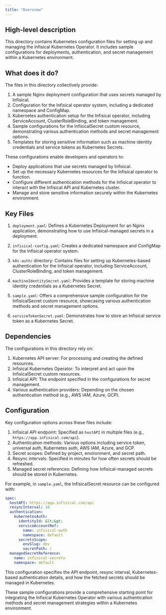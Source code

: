 ```yaml
---
title: "Overview"
---
```


## High-level description
This directory contains Kubernetes configuration files for setting up and managing the Infisical Kubernetes Operator. It includes sample configurations for deployments, authentication, and secret management within a Kubernetes environment.

## What does it do?
The files in this directory collectively provide:

1. A sample Nginx deployment configuration that uses secrets managed by Infisical.
2. Configuration for the Infisical operator system, including a dedicated namespace and ConfigMap.
3. Kubernetes authentication setup for the Infisical operator, including ServiceAccount, ClusterRoleBinding, and token management.
4. Sample configurations for the InfisicalSecret custom resource, demonstrating various authentication methods and secret management options.
5. Templates for storing sensitive information such as machine identity credentials and service tokens as Kubernetes Secrets.

These configurations enable developers and operators to:
- Deploy applications that use secrets managed by Infisical.
- Set up the necessary Kubernetes resources for the Infisical operator to function.
- Configure different authentication methods for the Infisical operator to interact with the Infisical API and Kubernetes cluster.
- Manage and store sensitive information securely within the Kubernetes environment.

## Key Files

1. `deployment.yaml`: Defines a Kubernetes Deployment for an Nginx application, demonstrating how to use Infisical-managed secrets in a deployment.

2. `infisical-config.yaml`: Creates a dedicated namespace and ConfigMap for the Infisical operator system.

3. `k8s-auth/` directory: Contains files for setting up Kubernetes-based authentication for the Infisical operator, including ServiceAccount, ClusterRoleBinding, and token management.

4. `machineIdentitySecret.yaml`: Provides a template for storing machine identity credentials as a Kubernetes Secret.

5. `sample.yaml`: Offers a comprehensive sample configuration for the InfisicalSecret custom resource, showcasing various authentication methods and secret management options.

6. `serviceTokenSecret.yaml`: Demonstrates how to store an Infisical service token as a Kubernetes Secret.

## Dependencies
The configurations in this directory rely on:

1. Kubernetes API server: For processing and creating the defined resources.
2. Infisical Kubernetes Operator: To interpret and act upon the InfisicalSecret custom resources.
3. Infisical API: The endpoint specified in the configurations for secret management.
4. Various authentication providers: Depending on the chosen authentication method (e.g., AWS IAM, Azure, GCP).

## Configuration
Key configuration options across these files include:

1. Infisical API endpoint: Specified as `hostAPI` in multiple files (e.g., `https://app.infisical.com/api`).
2. Authentication methods: Various options including service token, universal auth, Kubernetes auth, AWS IAM, Azure, and GCP.
3. Secret scopes: Defined by project, environment, and secret path.
4. Resync intervals: Specified in minutes for how often secrets should be refreshed.
5. Managed secret references: Defining how Infisical-managed secrets should be stored in Kubernetes.

For example, in `sample.yaml`, the InfisicalSecret resource can be configured with:

```yaml
spec:
  hostAPI: https://app.infisical.com/api
  resyncInterval: 10
  authentication:
    kubernetesAuth:
      identityId: &lt;&gt;
      serviceAccountRef:
        name: infisical-auth
        namespace: default
      secretsScope:
        envSlug: dev
        secretPath: /
  managedSecretReference:
    name: infisical-secrets
    namespace: default
```

This configuration specifies the API endpoint, resync interval, Kubernetes-based authentication details, and how the fetched secrets should be managed in Kubernetes.

These sample configurations provide a comprehensive starting point for integrating the Infisical Kubernetes Operator with various authentication methods and secret management strategies within a Kubernetes environment.